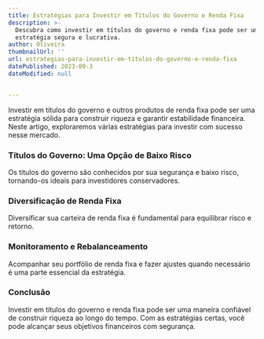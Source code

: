 ```yaml
---
title: Estratégias para Investir em Títulos do Governo e Renda Fixa
description: >-
  Descubra como investir em títulos do governo e renda fixa pode ser uma
  estratégia segura e lucrativa.
author: Oliveira
thumbnailUrl: ''
url: estrategias-para-investir-em-titulos-do-governo-e-renda-fixa
datePublished: 2023-09-3
dateModified: null


---
```


Investir em títulos do governo e outros produtos de renda fixa pode ser uma estratégia sólida para construir riqueza e garantir estabilidade financeira. Neste artigo, exploraremos várias estratégias para investir com sucesso nesse mercado.

### Títulos do Governo: Uma Opção de Baixo Risco

Os títulos do governo são conhecidos por sua segurança e baixo risco, tornando-os ideais para investidores conservadores.

### Diversificação de Renda Fixa

Diversificar sua carteira de renda fixa é fundamental para equilibrar risco e retorno.

### Monitoramento e Rebalanceamento

Acompanhar seu portfólio de renda fixa e fazer ajustes quando necessário é uma parte essencial da estratégia.

### Conclusão

Investir em títulos do governo e renda fixa pode ser uma maneira confiável de construir riqueza ao longo do tempo. Com as estratégias certas, você pode alcançar seus objetivos financeiros com segurança.

